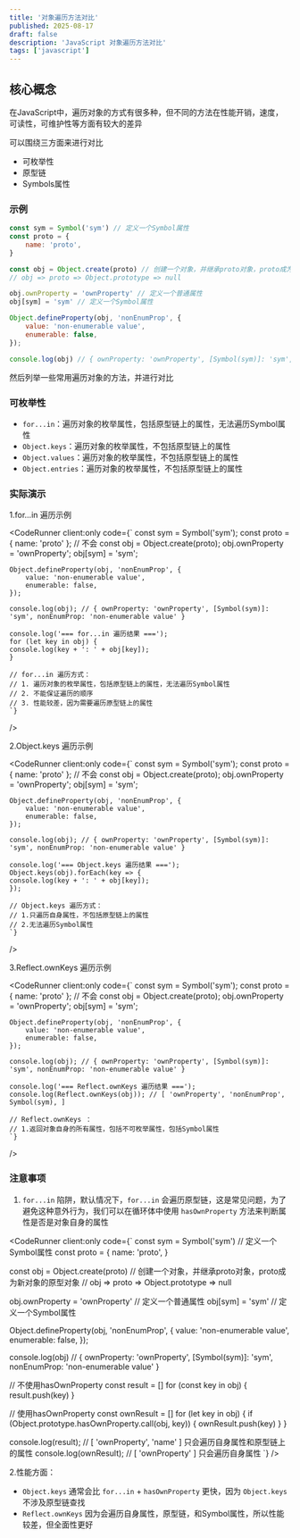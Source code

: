 ```yaml
---
title: '对象遍历方法对比'
published: 2025-08-17
draft: false
description: 'JavaScript 对象遍历方法对比'
tags: ['javascript']
---
```



## 核心概念

在JavaScript中，遍历对象的方式有很多种，但不同的方法在性能开销，速度，可读性，可维护性等方面有较大的差异

可以围绕三方面来进行对比
- 可枚举性
- 原型链
- Symbols属性

### 示例

```js
const sym = Symbol('sym') // 定义一个Symbol属性
const proto = {
    name: 'proto',
}

const obj = Object.create(proto) // 创建一个对象，并继承proto对象，proto成为新对象的原型对象
// obj => proto => Object.prototype => null

obj.ownProperty = 'ownProperty' // 定义一个普通属性
obj[sym] = 'sym' // 定义一个Symbol属性

Object.defineProperty(obj, 'nonEnumProp', {
    value: 'non-enumerable value',
    enumerable: false,
});

console.log(obj) // { ownProperty: 'ownProperty', [Symbol(sym)]: 'sym', nonEnumProp: 'non-enumerable value' }

```

然后列举一些常用遍历对象的方法，并进行对比

### 可枚举性

- `for...in`：遍历对象的枚举属性，包括原型链上的属性，无法遍历Symbol属性
- `Object.keys`：遍历对象的枚举属性，不包括原型链上的属性
- `Object.values`：遍历对象的枚举属性，不包括原型链上的属性
- `Object.entries`：遍历对象的枚举属性，不包括原型链上的属性

### 实际演示

1.for...in 遍历示例

<CodeRunner 
    client:only
    code={`
    const sym = Symbol('sym');
    const proto = { name: 'proto' }; // 不会
    const obj = Object.create(proto);
    obj.ownProperty = 'ownProperty';
    obj[sym] = 'sym';

    Object.defineProperty(obj, 'nonEnumProp', {
        value: 'non-enumerable value',
        enumerable: false,
    });

    console.log(obj); // { ownProperty: 'ownProperty', [Symbol(sym)]: 'sym', nonEnumProp: 'non-enumerable value' }

    console.log('=== for...in 遍历结果 ===');
    for (let key in obj) {
    console.log(key + ': ' + obj[key]);
    }

    // for...in 遍历方式：
    // 1. 遍历对象的枚举属性，包括原型链上的属性，无法遍历Symbol属性
    // 2. 不能保证遍历的顺序
    // 3. 性能较差，因为需要遍历原型链上的属性
    `} 
/>

2.Object.keys 遍历示例

<CodeRunner 
    client:only
    code={`
    const sym = Symbol('sym');
    const proto = { name: 'proto' }; // 不会
    const obj = Object.create(proto);
    obj.ownProperty = 'ownProperty';
    obj[sym] = 'sym';

    Object.defineProperty(obj, 'nonEnumProp', {
        value: 'non-enumerable value',
        enumerable: false,
    });

    console.log(obj); // { ownProperty: 'ownProperty', [Symbol(sym)]: 'sym', nonEnumProp: 'non-enumerable value' }

    console.log('=== Object.keys 遍历结果 ===');
    Object.keys(obj).forEach(key => {
    console.log(key + ': ' + obj[key]);
    });

    // Object.keys 遍历方式：
    // 1.只遍历自身属性，不包括原型链上的属性
    // 2.无法遍历Symbol属性
    `} 
/>

3.Reflect.ownKeys 遍历示例

<CodeRunner 
    client:only
    code={`
    const sym = Symbol('sym');
    const proto = { name: 'proto' }; // 不会
    const obj = Object.create(proto);
    obj.ownProperty = 'ownProperty';
    obj[sym] = 'sym';

    Object.defineProperty(obj, 'nonEnumProp', {
        value: 'non-enumerable value',
        enumerable: false,
    });

    console.log(obj); // { ownProperty: 'ownProperty', [Symbol(sym)]: 'sym', nonEnumProp: 'non-enumerable value' }

    console.log('=== Reflect.ownKeys 遍历结果 ===');
    console.log(Reflect.ownKeys(obj)); // [ 'ownProperty', 'nonEnumProp', Symbol(sym), ]

    // Reflect.ownKeys ：
    // 1.返回对象自身的所有属性，包括不可枚举属性，包括Symbol属性
    `} 
/>

### 注意事项

1. `for...in` 陷阱，默认情况下，`for...in` 会遍历原型链，这是常见问题，为了避免这种意外行为，我们可以在循环体中使用 `hasOwnProperty` 方法来判断属性是否是对象自身的属性

<CodeRunner
    client:only
    code={`
const sym = Symbol('sym') // 定义一个Symbol属性
const proto = {
    name: 'proto',
}

const obj = Object.create(proto) // 创建一个对象，并继承proto对象，proto成为新对象的原型对象
// obj => proto => Object.prototype => null

obj.ownProperty = 'ownProperty' // 定义一个普通属性
obj[sym] = 'sym' // 定义一个Symbol属性

Object.defineProperty(obj, 'nonEnumProp', {
    value: 'non-enumerable value',
    enumerable: false,
});

console.log(obj) // { ownProperty: 'ownProperty', [Symbol(sym)]: 'sym', nonEnumProp: 'non-enumerable value' }

// 不使用hasOwnProperty
const result = []
for (const key in obj) {
   result.push(key)
}

// 使用hasOwnProperty
const ownResult = []
for (let key in obj) {
    if (Object.prototype.hasOwnProperty.call(obj, key)) {
        ownResult.push(key)
    }
}

console.log(result); // [ 'ownProperty', 'name' ] 只会遍历自身属性和原型链上的属性
console.log(ownResult); // [ 'ownProperty' ] 只会遍历自身属性
    `}
/>

2.性能方面： 

- `Object.keys` 通常会比 `for...in` + `hasOwnProperty` 更快，因为 `Object.keys` 不涉及原型链查找
- `Reflect.ownKeys` 因为会遍历自身属性，原型链，和Symbol属性，所以性能较差，但全面性更好
